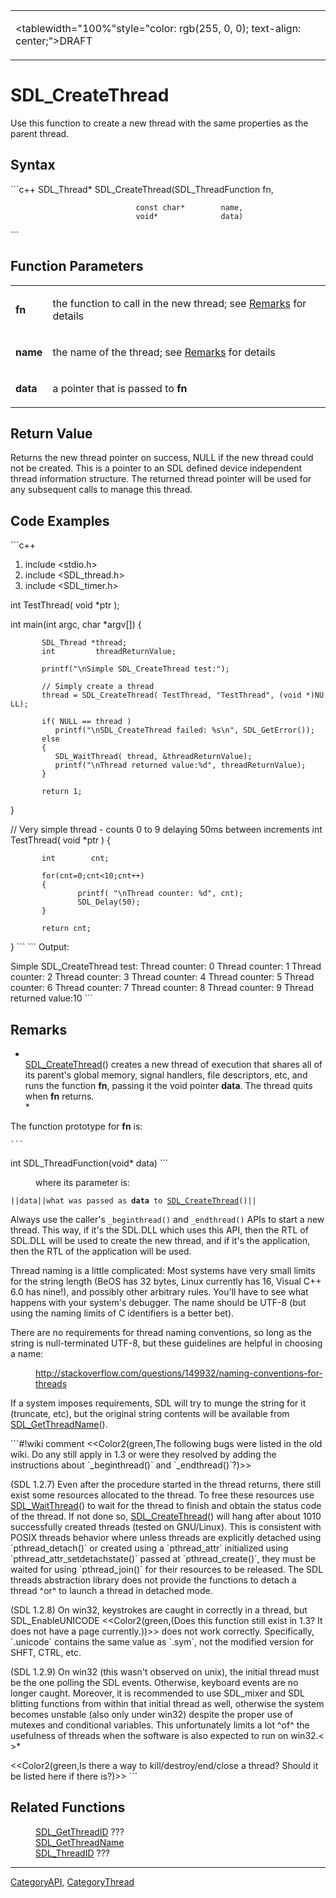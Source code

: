 <!-- pragma section-numbers off -->
<!-- pragma camelcase off -->
{|
|<tablewidth="100%"style="color: rgb(255, 0, 0); text-align: center;">DRAFT 
|}


= SDL_CreateThread =
Use this function to create a new thread with the same properties as the parent thread.


== Syntax ==
```c++
SDL_Thread* SDL_CreateThread(SDL_ThreadFunction fn,
                             const char*        name,
                             void*              data)
```
== Function Parameters ==
{|
|'''fn''' 
|the function to call in the new thread; see [[#Remarks|Remarks]] for details
|-
|'''name'''
|the name of the thread; see [[#name|Remarks]] for details
|-
|'''data''' 
|a pointer that is passed to '''fn'''
|}


== Return Value ==
Returns the new thread pointer on success, NULL if the new thread could not be created. This is a pointer to an SDL defined device independent thread information structure. The returned thread pointer will be used for any subsequent calls to manage this thread.

== Code Examples ==
```c++
#include <stdio.h>
#include <SDL_thread.h>
#include <SDL_timer.h>

int TestThread( void *ptr );

int main(int argc, char *argv[])
{
        SDL_Thread *thread;
        int         threadReturnValue;

        printf("\nSimple SDL_CreateThread test:");

        // Simply create a thread
        thread = SDL_CreateThread( TestThread, "TestThread", (void *)NULL);

        if( NULL == thread )
           printf("\nSDL_CreateThread failed: %s\n", SDL_GetError());
        else
        {
           SDL_WaitThread( thread, &threadReturnValue);
           printf("\nThread returned value:%d", threadReturnValue);
        }

        return 1;
}

// Very simple thread - counts 0 to 9 delaying 50ms between increments
int TestThread( void *ptr )
{
        int        cnt;

        for(cnt=0;cnt<10;cnt++)
        {
                printf( "\nThread counter: %d", cnt);
                SDL_Delay(50);
        }

        return cnt;
}
```
```
Output:

Simple SDL_CreateThread test:
Thread counter: 0
Thread counter: 1
Thread counter: 2
Thread counter: 3
Thread counter: 4
Thread counter: 5
Thread counter: 6
Thread counter: 7
Thread counter: 8
Thread counter: 9
Thread returned value:10
```


== Remarks ==
*<br/>[[SDL_CreateThread]]() creates a new thread of execution that shares all of its parent's global memory, signal handlers, file descriptors, etc, and runs the function '''fn''', passing it the void pointer '''data'''.  The thread quits when '''fn''' returns. <br/>*

The function prototype for '''fn''' is:
 ```
int SDL_ThreadFunction(void* data)
```
: where its parameter is:
 ||<code>data</code>||what was passed as '''data''' to [[SDL_CreateThread]]()||

Always use the caller's <code>_beginthread()</code> and <code>_endthread()</code> APIs to start a new thread. This way, if it's the SDL.DLL which uses this API, then the RTL of SDL.DLL will be used to create the new thread, and if it's the application, then the RTL of the application will be used.  
<!-- This information is also listed on the main Category page in more detail but it seems relevant to list at least some of it here as well.  Should the header be referenced as a link for more information? -->

<!-- Is the int that is returned equivalent to the thread ID or is it just an integer to indicate success or failure?  Should it be further defined here? -->

<span id="name"></span>
Thread naming is a little complicated: Most systems have very small limits for the string length (BeOS has 32 bytes, Linux currently has 16, Visual C++ 6.0 has nine!), and possibly other arbitrary rules. You'll have to see what happens with your system's debugger. The name should be UTF-8 (but using the naming limits of C identifiers is a better bet).  

There are no requirements for thread naming conventions, so long as the string is null-terminated UTF-8, but these guidelines are helpful in choosing a name:
: http://stackoverflow.com/questions/149932/naming-conventions-for-threads
If a system imposes requirements, SDL will try to munge the string for it (truncate, etc), but the original string contents will be available from [[SDL_GetThreadName]]().

```#!wiki comment
<<Color2(green,The following bugs were listed in the old wiki. Do any still apply in 1.3 or were they resolved by adding the instructions about `_beginthread()` and `_endthread()`?)>>

(SDL 1.2.7) Even after the procedure started in the thread returns, there still exist some resources allocated to the thread. To free these resources use [[SDL_WaitThread]]() to wait for the thread to finish and obtain the status code of the thread. If not done so, [[SDL_CreateThread]]() will hang after about 1010 successfully created threads (tested on GNU/Linux). This is consistent with POSIX threads behavior where unless threads are explicitly detached using `pthread_detach()` or created using a `pthread_attr` initialized using `pthread_attr_setdetachstate()` passed at `pthread_create()`, they must be waited for using `pthread_join()` for their resources to be released. The SDL threads abstraction library does not provide the functions to detach a thread ^or^ to launch a thread in detached mode.

(SDL 1.2.8) On win32, keystrokes are caught in correctly in a thread, but SDL_EnableUNICODE <<Color2(green,(Does this function still exist in 1.3?  It does not have a page currently.))>> does not work correctly. Specifically, `.unicode` contains the same value as `.sym`, not the modified version for SHFT, CTRL, etc.

(SDL 1.2.9) On win32 (this wasn't observed on unix), the initial thread must be the one polling the SDL events. Otherwise, keyboard events are no longer caught. Moreover, it is recommended to use SDL_mixer and SDL blitting functions from within that initial thread as well, otherwise the system becomes unstable (also only under win32) despite the proper use of mutexes and conditional variables. This unfortunately limits a lot ^of^ the usefulness of threads when the software is also expected to run on win32.<<BR>>*

<<Color2(green,Is there a way to kill/destroy/end/close a thread?  Should it be listed here if there is?)>>
```

== Related Functions ==
: [[SDL_GetThreadID]] ???
: [[SDL_GetThreadName]]
: [[SDL_ThreadID]] ???
<!-- . [[SDL_WaitThread]] ??? -->

----
[[CategoryAPI]], [[CategoryThread]]

